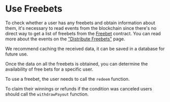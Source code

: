 
# Use Freebets

To check whether a user has any freebets and obtain information about them, it's necessary to read events from the
blockchain since there's no direct way to get a list of freebets from the [Freebet](/contracts/free-bet) contract.
You can read more about the events on the ["Distribute Freebets"](/contracts/guides/distribute-freebets) page.

<Callout type="info">
  We recommend caching the received data, it can be saved in a database for future use.
</Callout>

Once the data on all the freebets is obtained, you can determine the availability of free bets for a specific user.

To use a freebet, the user needs to call the `redeem` function.

To claim their winnings or refunds if the condition was canceled users should call the `withdrawPayout` function.
